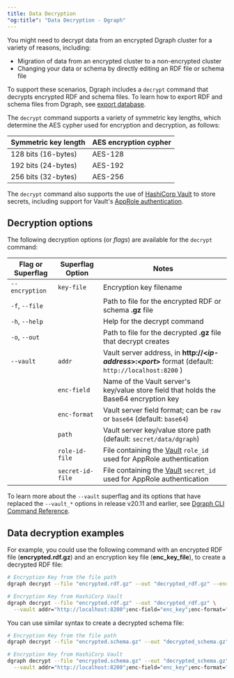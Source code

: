 ```yaml
---
title: Data Decryption
"og:title": "Data Decryption - Dgraph"
---
```



<DgraphWIP />

You might need to decrypt data from an encrypted Dgraph cluster for a variety of
reasons, including:

- Migration of data from an encrypted cluster to a non-encrypted cluster
- Changing your data or schema by directly editing an RDF file or schema file

To support these scenarios, Dgraph includes a `decrypt` command that decrypts
encrypted RDF and schema files. To learn how to export RDF and schema files from
Dgraph, see [export database](/dgraph/admin/export).

The `decrypt` command supports a variety of symmetric key lengths, which
determine the AES cypher used for encryption and decryption, as follows:

| Symmetric key length | AES encryption cypher |
| -------------------- | --------------------- |
| 128 bits (16-bytes)  | AES-128               |
| 192 bits (24-bytes)  | AES-192               |
| 256 bits (32-bytes)  | AES-256               |

The `decrypt` command also supports the use of
[HashiCorp Vault](https://www.vaultproject.io/) to store secrets, including
support for Vault's
[AppRole authentication](https://www.vaultproject.io/docs/auth/approle.html).

## Decryption options

The following decryption options (or _flags_) are available for the `decrypt`
command:

| Flag or Superflag | Superflag Option | Notes                                                                                                              |
| ----------------- | ---------------- | ------------------------------------------------------------------------------------------------------------------ |
| `--encryption`    | `key-file`       | Encryption key filename                                                                                            |
| `-f`, `--file`    |                  | Path to file for the encrypted RDF or schema **.gz** file                                                          |
| `-h`, `--help`    |                  | Help for the decrypt command                                                                                       |
| `-o`, `--out`     |                  | Path to file for the decrypted **.gz** file that decrypt creates                                                   |
| `--vault`         | `addr`           | Vault server address, in **http://&lt;_ip-address_&gt;:&lt;_port_&gt;** format (default: `http://localhost:8200` ) |
|                   | `enc-field`      | Name of the Vault server's key/value store field that holds the Base64 encryption key                              |
|                   | `enc-format`     | Vault server field format; can be `raw` or `base64` (default: `base64`)                                            |
|                   | `path`           | Vault server key/value store path (default: `secret/data/dgraph`)                                                  |
|                   | `role-id-file`   | File containing the [Vault](https://www.vaultproject.io/) `role_id` used for AppRole authentication                |
|                   | `secret-id-file` | File containing the [Vault](https://www.vaultproject.io/) `secret_id` used for AppRole authentication              |

To learn more about the `--vault` superflag and its options that have replaced
the `--vault_*` options in release v20.11 and earlier, see
[Dgraph CLI Command Reference](/dgraph/cli/command-reference).

## Data decryption examples

For example, you could use the following command with an encrypted RDF file
(**encrypted.rdf.gz**) and an encryption key file (**enc_key_file**), to create
a decrypted RDF file:

```sh
# Encryption Key from the file path
dgraph decrypt --file "encrypted.rdf.gz" --out "decrypted_rdf.gz" --encryption key-file="enc-key-file"

# Encryption Key from HashiCorp Vault
dgraph decrypt --file "encrypted.rdf.gz" --out "decrypted_rdf.gz" \
  --vault addr="http://localhost:8200";enc-field="enc_key";enc-format="raw";path="secret/data/dgraph/alpha";role-id-file="./role_id";secret-id-file="./secret_id"
```

You can use similar syntax to create a decrypted schema file:

```sh
# Encryption Key from the file path
dgraph decrypt --file "encrypted.schema.gz" --out "decrypted_schema.gz" --encryption key-file="enc-key-file"

# Encryption Key from HashiCorp Vault
dgraph decrypt --file "encrypted.schema.gz" --out "decrypted_schema.gz" \
  --vault addr="http://localhost:8200";enc-field="enc_key";enc-format="raw";path="secret/data/dgraph/alpha";role-id-file="./role_id";secret-id-file="./secret_id"
```
